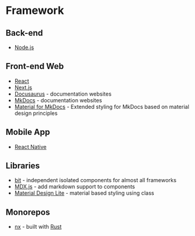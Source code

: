 # Framework

## Back-end

- [Node.js](frameworks-libraries/nodejs)

## Front-end Web

- [React](frameworks-libraries/react)
- [Next.js](frameworks-libraries/nextjs)
- [Docusaurus](https://docusaurus.io) - documentation websites
- [MkDocs](https://www.mkdocs.org) - documentation websites
- [Material for MkDocs](https://squidfunk.github.io/mkdocs-material) - Extended styling for MkDocs based on material design principles

## Mobile App

- [React Native](frameworks-libraries/react-native)

## Libraries

- [bit](https://bit.dev) - independent isolated components for almost all frameworks
- [MDX.js](https://mdxjs.com) - add markdown support to  components
- [Material Design Lite](https://getmdl.io/index.html) - material based styling using class

## Monorepos

- [nx](https://nx.dev) - built with [Rust](/collection/language-resources/rust)

